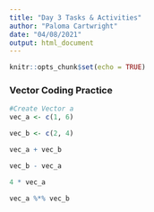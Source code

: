 ```yaml
---
title: "Day 3 Tasks & Activities"
author: "Paloma Cartwright"
date: "04/08/2021"
output: html_document
---
```


```r
knitr::opts_chunk$set(echo = TRUE)
```

### Vector Coding Practice 

```r

#Create Vector a 
vec_a <- c(1, 6)

vec_b <- c(2, 4)

vec_a + vec_b

vec_b - vec_a

4 * vec_a

vec_a %*% vec_b
```

